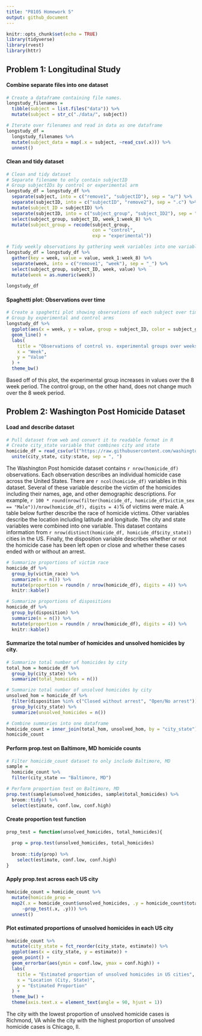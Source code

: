 ```yaml
---
title: "P8105 Homework 5"
output: github_document
---
```


```r
knitr::opts_chunk$set(echo = TRUE)
library(tidyverse)
library(rvest)
library(httr)
```


## Problem 1: Longitudinal Study 

#### Combine separate files into one dataset

```r
# Create a dataframe containing file names.
longstudy_filenames = 
  tibble(subject = list.files("data")) %>% 
  mutate(subject = str_c("./data/", subject))

# Iterate over filenames and read in data as one dataframe
longstudy_df = 
  longstudy_filenames %>% 
  mutate(subject_data = map(.x = subject, ~read_csv(.x))) %>% 
  unnest()
```

#### Clean and tidy dataset

```r
# Clean and tidy dataset
# Separate filename to only contain subjectID
# Group subjectIDs by control or experimental arm
longstudy_df = longstudy_df %>% 
  separate(subject, into = c("remove1", "subjectID"), sep = "a/") %>% 
  separate(subjectID, into = c("subjectID", "remove2"), sep = ".c") %>%
  mutate(subject_ID = subjectID) %>% 
  separate(subjectID, into = c("subject_group", "subject_ID2"), sep = "_") %>% 
  select(subject_group, subject_ID, week_1:week_8) %>% 
  mutate(subject_group = recode(subject_group, 
                                con = "control", 
                                exp = "experimental"))

# Tidy weekly observations by gathering week variables into one variable
longstudy_df = longstudy_df %>% 
  gather(key = week, value = value, week_1:week_8) %>% 
  separate(week, into = c("remove1", "week"), sep = "_") %>% 
  select(subject_group, subject_ID, week, value) %>% 
  mutate(week = as.numeric(week))
  
longstudy_df
```

#### Spaghetti plot: Observations over time

```r
# Create a spaghetti plot showing observations of each subject over time
# Group by experimental and control arms
longstudy_df %>% 
  ggplot(aes(x = week, y = value, group = subject_ID, color = subject_group)) + 
  geom_line() + 
  labs(
    title = "Observations of control vs. experimental groups over weeks", 
    x = "Week", 
    y = "Value"
  ) + 
  theme_bw()
```
  
Based off of this plot, the experimental group increases in values over the 8 week period. The control group, on the other hand, does not change much over the 8 week period.    


## Problem 2: Washington Post Homicide Dataset

#### Load and describe dataset

```r
# Pull dataset from web and convert it to readable format in R
# Create city_state variable that combines city and state
homicide_df = read_csv(url("https://raw.githubusercontent.com/washingtonpost/data-homicides/master/homicide-data.csv")) %>% 
  unite(city_state, city:state, sep = ", ")

```
  
The Washington Post homicide dataset contains `r nrow(homicide_df)` observations. Each observation describes an individual homicide case across the United States. There are `r ncol(homicide_df)` variables in this dataset. Several of these variable describe the victim of the homicides including their names, age, and other demographic descriptions. For example, `r 100 * round(nrow(filter(homicide_df, homicide_df$victim_sex == "Male"))/nrow(homicide_df), digits = 4)`% of victims were male. A table below further describe the race of homicide victims. Other variables describe the location including latitude and longitude. The city and state variables were combined into one variable. This dataset contains information from `r nrow(distinct(homicide_df, homicide_df$city_state))` cities in the US. Finally, the disposition variable describes whether or not the homicide case has been left open or close and whether these cases ended with or without an arrest.

```r
# Summarize proportions of victim race
homicide_df %>% 
  group_by(victim_race) %>% 
  summarize(n = n()) %>% 
  mutate(proportion = round(n / nrow(homicide_df), digits = 4)) %>% 
  knitr::kable()

# Summarize proportions of dispositions
homicide_df %>% 
  group_by(disposition) %>% 
  summarize(n = n()) %>% 
  mutate(proportion = round(n / nrow(homicide_df), digits = 4)) %>% 
  knitr::kable()
```


#### Summarize the total number of homicides and unsolved homicides by city.

```r
# Summarize total number of homicides by city
total_hom = homicide_df %>% 
  group_by(city_state) %>% 
  summarize(total_homicides = n())

# Summarize total number of unsolved homicides by city
unsolved_hom = homicide_df %>% 
  filter(disposition %in% c("Closed without arrest", "Open/No arrest")) %>% 
  group_by(city_state) %>% 
  summarize(unsolved_homicides = n())

# Combine summaries into one dataframe
homicide_count = inner_join(total_hom, unsolved_hom, by = "city_state")
homicide_count
```

#### Perform prop.test on Baltimore, MD homicide counts

```r
# Filter homicide_count dataset to only include Baltimore, MD
sample = 
  homicide_count %>% 
  filter(city_state == "Baltimore, MD")

# Perform proportion test on Baltimore, MD
prop.test(sample$unsolved_homicides, sample$total_homicides) %>% 
  broom::tidy() %>% 
  select(estimate, conf.low, conf.high)
```

#### Create proportion test function

```r
prop_test = function(unsolved_homicides, total_homicides){
  
  prop = prop.test(unsolved_homicides, total_homicides)
  
  broom::tidy(prop) %>% 
    select(estimate, conf.low, conf.high)
}
```

#### Apply prop.test across each US city

```r
homicide_count = homicide_count %>% 
  mutate(homicide_prop = 
  map2(.x = homicide_count$unsolved_homicides, .y = homicide_count$total_homicides, 
      ~prop_test(.x, .y))) %>% 
  unnest()
```

#### Plot estimated proportions of unsolved homicides in each US city

```r
homicide_count %>% 
  mutate(city_state = fct_reorder(city_state, estimate)) %>% 
  ggplot(aes(x = city_state, y = estimate)) + 
  geom_point() + 
  geom_errorbar(aes(ymin = conf.low, ymax = conf.high)) + 
  labs(
    title = "Estimated proportion of unsolved homicides in US cities",
    x = "Location (City, State)",
    y = "Estimated Proportion"
  ) + 
  theme_bw() + 
  theme(axis.text.x = element_text(angle = 90, hjust = 1))
```

The city with the lowest proportion of unsolved homicide cases is Richmond, VA while the city with the highest proportion of unsolved homicide cases is Chicago, Il.